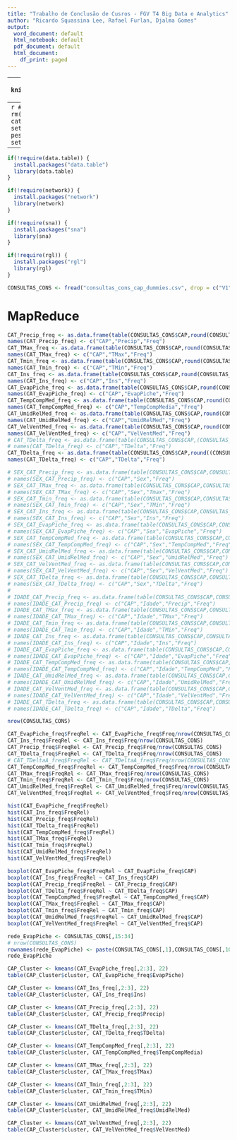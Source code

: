 ```yaml
---
title: "Trabalho de Conclusão de Cusros - FGV T4 Big Data e Analytics"
author: "Ricardo Squassina Lee, Rafael Furlan, Djalma Gomes"
output:
  word_document: default
  html_notebook: default
  pdf_document: default
  html_document:
    df_print: paged
---
```


---
```r
knitr::opts_chunk$set(echo = TRUE)
```


---
```r
#Iniciando o ambiente
rm(list = ls())
cat("\014") 
# setwd("~/Tresors/zz-pessoal/FGV/git/TCC")
setwd("./")
```

---
```r
if(!require(data.table)) {
  install.packages("data.table")
  library(data.table)
}

if(!require(network)) {
  install.packages("network")
  library(network)
}

if(!require(sna)) {
  install.packages("sna")
  library(sna)
}

if(!require(rgl)) {
  install.packages("rgl")
  library(rgl)
}

```

```r
CONSULTAS_CONS <- fread("consultas_cons_cap_dummies.csv", drop = c("V1","V12","V13","CID1"))
```

# MapReduce

```r
CAT_Precip_freq <- as.data.frame(table(CONSULTAS_CONS$CAP,round(CONSULTAS_CONS$Precip, digits = 0)))
names(CAT_Precip_freq) <- c("CAP","Precip","Freq")
CAT_TMax_freq <- as.data.frame(table(CONSULTAS_CONS$CAP,round(CONSULTAS_CONS$TMax, digits = 0)))
names(CAT_TMax_freq) <- c("CAP","TMax","Freq")
CAT_Tmin_freq <- as.data.frame(table(CONSULTAS_CONS$CAP,round(CONSULTAS_CONS$TMin, digits = 0)))
names(CAT_Tmin_freq) <- c("CAP","TMin","Freq")
CAT_Ins_freq <- as.data.frame(table(CONSULTAS_CONS$CAP,round(CONSULTAS_CONS$Ins, digits = 0)))
names(CAT_Ins_freq) <- c("CAP","Ins","Freq")
CAT_EvapPiche_freq <- as.data.frame(table(CONSULTAS_CONS$CAP,round(CONSULTAS_CONS$EvapPiche, digits = 0)))
names(CAT_EvapPiche_freq) <- c("CAP","EvapPiche","Freq")
CAT_TempCompMed_freq <- as.data.frame(table(CONSULTAS_CONS$CAP,round(CONSULTAS_CONS$TempCompMedia, digits = 0)))
names(CAT_TempCompMed_freq) <- c("CAP","TempCompMedia","Freq")
CAT_UmidRelMed_freq <- as.data.frame(table(CONSULTAS_CONS$CAP,round(CONSULTAS_CONS$UmidRelMed, digits = 0)))
names(CAT_UmidRelMed_freq) <- c("CAP","UmidRelMed","Freq")
CAT_VelVentMed_freq <- as.data.frame(table(CONSULTAS_CONS$CAP,round(CONSULTAS_CONS$VelVentMed, digits = 0)))
names(CAT_VelVentMed_freq) <- c("CAP","VelVentMed","Freq")
# CAT_TDelta_freq <- as.data.frame(table(CONSULTAS_CONS$CAP,(CONSULTAS_CONS$TMax - CONSULTAS_CONS$TMin)))
# names(CAT_TDelta_freq) <- c("CAP","TDelta","Freq")
CAT_TDelta_freq <- as.data.frame(table(CONSULTAS_CONS$CAP,round((CONSULTAS_CONS$TMax - CONSULTAS_CONS$TMin), digits = 0)))
names(CAT_TDelta_freq) <- c("CAP","TDelta","Freq")

# SEX_CAT_Precip_freq <- as.data.frame(table(CONSULTAS_CONS$CAP,CONSULTAS_CONS$SEXO_BENEFICIARIO,CONSULTAS_CONS$Precip))
# names(SEX_CAT_Precip_freq) <- c("CAP","Sex","Freq")
# SEX_CAT_TMax_freq <- as.data.frame(table(CONSULTAS_CONS$CAP,CONSULTAS_CONS$SEXO_BENEFICIARIO,round(CONSULTAS_CONS$TMax, digits = 0)))
# names(SEX_CAT_TMax_freq) <- c("CAP","Sex","Tmax","Freq")
# SEX_CAT_Tmin_freq <- as.data.frame(table(CONSULTAS_CONS$CAP,CONSULTAS_CONS$SEXO_BENEFICIARIO,round(CONSULTAS_CONS$TMin, digits =0 )))
# names(SEX_CAT_Tmin_freq) <- c("CAP","Sex","TMin","Freq")
# SEX_CAT_Ins_freq <- as.data.frame(table(CONSULTAS_CONS$CAP,CONSULTAS_CONS$SEXO_BENEFICIARIO,CONSULTAS_CONS$Ins))
# names(SEX_CAT_Ins_freq) <- c("CAP","Sex","Ins","Freq")
# SEX_CAT_EvapPiche_freq <- as.data.frame(table(CONSULTAS_CONS$CAP,CONSULTAS_CONS$SEXO_BENEFICIARIO,CONSULTAS_CONS$EvapPiche))
# names(SEX_CAT_EvapPiche_freq) <- c("CAP","Sex","EvapPiche","Freq")
# SEX_CAT_TempCompMed_freq <- as.data.frame(table(CONSULTAS_CONS$CAP,CONSULTAS_CONS$SEXO_BENEFICIARIO,CONSULTAS_CONS$TempCompMedia))
# names(SEX_CAT_TempCompMed_freq) <- c("CAP","Sex","TempCompMed","Freq")
# SEX_CAT_UmidRelMed_freq <- as.data.frame(table(CONSULTAS_CONS$CAP,CONSULTAS_CONS$SEXO_BENEFICIARIO,CONSULTAS_CONS$UmidRelMed))
# names(SEX_CAT_UmidRelMed_freq) <- c("CAP","Sex","UmidRelMed","Freq")
# SEX_CAT_VelVentMed_freq <- as.data.frame(table(CONSULTAS_CONS$CAP,CONSULTAS_CONS$SEXO_BENEFICIARIO,CONSULTAS_CONS$VelVentMed))
# names(SEX_CAT_VelVentMed_freq) <- c("CAP","Sex","VelVentMed","Freq")
# SEX_CAT_TDelta_freq <- as.data.frame(table(CONSULTAS_CONS$CAP,CONSULTAS_CONS$SEXO_BENEFICIARIO,(CONSULTAS_CONS$TMax - CONSULTAS_CONS$TMin)))
# names(SEX_CAT_TDelta_freq) <- c("CAP","Sex","TDelta","Freq")
# 
# IDADE_CAT_Precip_freq <- as.data.frame(table(CONSULTAS_CONS$CAP,CONSULTAS_CONS$IDADE_BENEFICIARIO,CONSULTAS_CONS$Precip))
# names(IDADE_CAT_Precip_freq) <- c("CAP","Idade","Precip","Freq")
# IDADE_CAT_TMax_freq <- as.data.frame(table(CONSULTAS_CONS$CAP,CONSULTAS_CONS$IDADE_BENEFICIARIO,round(CONSULTAS_CONS$TMax, digits = 0)))
# names(IDADE_CAT_TMax_freq) <- c("CAP","Idade","TMax","Freq")
# IDADE_CAT_Tmin_freq <- as.data.frame(table(CONSULTAS_CONS$CAP,CONSULTAS_CONS$IDADE_BENEFICIARIO,round(CONSULTAS_CONS$TMin, digits = 0)))
# names(IDADE_CAT_Tmin_freq) <- c("CAP","Idade","TMin","Freq")
# IDADE_CAT_Ins_freq <- as.data.frame(table(CONSULTAS_CONS$CAP,CONSULTAS_CONS$IDADE_BENEFICIARIO,CONSULTAS_CONS$Ins))
# names(IDADE_CAT_Ins_freq) <- c("CAP","Idade","Ins","Freq")
# IDADE_CAT_EvapPiche_freq <- as.data.frame(table(CONSULTAS_CONS$CAP,CONSULTAS_CONS$IDADE_BENEFICIARIO,CONSULTAS_CONS$EvapPiche))
# names(IDADE_CAT_EvapPiche_freq) <- c("CAP","Idade","EvapPiche","Freq")
# IDADE_CAT_TempCompMed_freq <- as.data.frame(table(CONSULTAS_CONS$CAP,CONSULTAS_CONS$IDADE_BENEFICIARIO,CONSULTAS_CONS$TempCompMedia))
# names(IDADE_CAT_TempCompMed_freq) <- c("CAP","Idade","TempCompMed","Freq")
# IDADE_CAT_UmidRelMed_freq <- as.data.frame(table(CONSULTAS_CONS$CAP,CONSULTAS_CONS$IDADE_BENEFICIARIO,CONSULTAS_CONS$UmidRelMed))
# names(IDADE_CAT_UmidRelMed_freq) <- c("CAP","Idade","UmidRelMed","Freq")
# IDADE_CAT_VelVentMed_freq <- as.data.frame(table(CONSULTAS_CONS$CAP,CONSULTAS_CONS$IDADE_BENEFICIARIO,CONSULTAS_CONS$VelVentMed))
# names(IDADE_CAT_VelVentMed_freq) <- c("CAP","Idade","VelVentMed","Freq")
# IDADE_CAT_TDelta_freq <- as.data.frame(table(CONSULTAS_CONS$CAP,CONSULTAS_CONS$IDADE_BENEFICIARIO,(CONSULTAS_CONS$TMax - CONSULTAS_CONS$TMin)))
# names(IDADE_CAT_TDelta_freq) <- c("CAP","Idade","TDelta","Freq")
```


```r
nrow(CONSULTAS_CONS)
```

```r
CAT_EvapPiche_freq$FreqRel <- CAT_EvapPiche_freq$Freq/nrow(CONSULTAS_CONS)
CAT_Ins_freq$FreqRel <- CAT_Ins_freq$Freq/nrow(CONSULTAS_CONS)
CAT_Precip_freq$FreqRel <- CAT_Precip_freq$Freq/nrow(CONSULTAS_CONS)
CAT_TDelta_freq$FreqRel <- CAT_TDelta_freq$Freq/nrow(CONSULTAS_CONS)
# CAT_TDeltaA_freq$FreqRel <- CAT_TDeltaA_freq$Freq/nrow(CONSULTAS_CONS)
CAT_TempCompMed_freq$FreqRel <- CAT_TempCompMed_freq$Freq/nrow(CONSULTAS_CONS)
CAT_TMax_freq$FreqRel <- CAT_TMax_freq$Freq/nrow(CONSULTAS_CONS)
CAT_Tmin_freq$FreqRel <- CAT_Tmin_freq$Freq/nrow(CONSULTAS_CONS)
CAT_UmidRelMed_freq$FreqRel <- CAT_UmidRelMed_freq$Freq/nrow(CONSULTAS_CONS)
CAT_VelVentMed_freq$FreqRel <- CAT_VelVentMed_freq$Freq/nrow(CONSULTAS_CONS)

```


```r
hist(CAT_EvapPiche_freq$FreqRel)
hist(CAT_Ins_freq$FreqRel)
hist(CAT_Precip_freq$FreqRel)
hist(CAT_TDelta_freq$FreqRel)
hist(CAT_TempCompMed_freq$FreqRel)
hist(CAT_TMax_freq$FreqRel)
hist(CAT_Tmin_freq$FreqRel)
hist(CAT_UmidRelMed_freq$FreqRel)
hist(CAT_VelVentMed_freq$FreqRel)

```

```r
boxplot(CAT_EvapPiche_freq$FreqRel ~ CAT_EvapPiche_freq$CAP)
boxplot(CAT_Ins_freq$FreqRel ~ CAT_Ins_freq$CAP)
boxplot(CAT_Precip_freq$FreqRel ~ CAT_Precip_freq$CAP)
boxplot(CAT_TDelta_freq$FreqRel ~ CAT_TDelta_freq$CAP)
boxplot(CAT_TempCompMed_freq$FreqRel ~ CAT_TempCompMed_freq$CAP)
boxplot(CAT_TMax_freq$FreqRel ~ CAT_TMax_freq$CAP)
boxplot(CAT_Tmin_freq$FreqRel ~ CAT_Tmin_freq$CAP)
boxplot(CAT_UmidRelMed_freq$FreqRel ~ CAT_UmidRelMed_freq$CAP)
boxplot(CAT_VelVentMed_freq$FreqRel ~ CAT_VelVentMed_freq$CAP)

```

```r
rede_EvapPiche <- CONSULTAS_CONS[,15:34]
# nrow(CONSULTAS_CONS)
rownames(rede_EvapPiche) <- paste(CONSULTAS_CONS[,1],CONSULTAS_CONS[,10])
rede_EvapPiche

```

```r
CAP_Cluster <- kmeans(CAT_EvapPiche_freq[,2:3], 22)
table(CAP_Cluster$cluster, CAT_EvapPiche_freq$EvapPiche)

```

```r
CAP_Cluster <- kmeans(CAT_Ins_freq[,2:3], 22)
table(CAP_Cluster$cluster, CAT_Ins_freq$Ins)

```

```r
CAP_Cluster <- kmeans(CAT_Precip_freq[,2:3], 22)
table(CAP_Cluster$cluster, CAT_Precip_freq$Precip)

```

```r
CAP_Cluster <- kmeans(CAT_TDelta_freq[,2:3], 22)
table(CAP_Cluster$cluster, CAT_TDelta_freq$TDelta)

```

```r
CAP_Cluster <- kmeans(CAT_TempCompMed_freq[,2:3], 22)
table(CAP_Cluster$cluster, CAT_TempCompMed_freq$TempCompMedia)

```

```r
CAP_Cluster <- kmeans(CAT_TMax_freq[,2:3], 22)
table(CAP_Cluster$cluster, CAT_TMax_freq$TMax)

```

```r
CAP_Cluster <- kmeans(CAT_Tmin_freq[,2:3], 22)
table(CAP_Cluster$cluster, CAT_Tmin_freq$TMin)

```

```r
CAP_Cluster <- kmeans(CAT_UmidRelMed_freq[,2:3], 22)
table(CAP_Cluster$cluster, CAT_UmidRelMed_freq$UmidRelMed)

```

```r
CAP_Cluster <- kmeans(CAT_VelVentMed_freq[,2:3], 22)
table(CAP_Cluster$cluster, CAT_VelVentMed_freq$VelVentMed)

```



